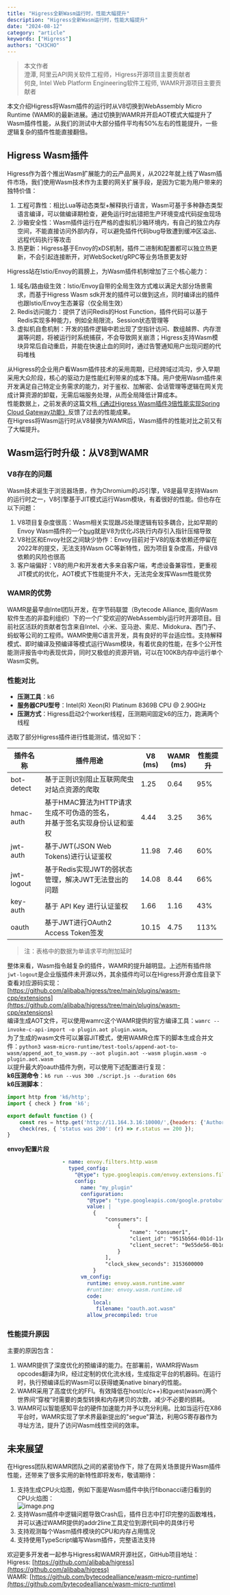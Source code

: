 ```yaml
---
title: "Higress全新Wasm运行时，性能大幅提升"
description: "Higress全新Wasm运行时，性能大幅提升"
date: "2024-08-12"
category: "article"
keywords: ["Higress"]
authors: "CH3CHO"
---
```


> 本文作者<br />澄潭, 阿里云API网关软件工程师，Higress开源项目主要贡献者<br />何良, Intel Web Platform Engineering软件工程师, WAMR开源项目主要贡献者

本文介绍Higress将Wasm插件的运行时从V8切换到WebAssembly Micro Runtime (WAMR)的最新进展。通过切换到WAMR并开启AOT模式大幅提升了Wasm插件性能，从我们的测试中大部分插件平均有50%左右的性能提升，一些逻辑复杂的插件性能直接翻倍。
<a name="kDGsg"></a>
## Higress Wasm插件
Higress作为首个推出Wasm扩展能力的云产品网关，从2022年就上线了Wasm插件市场，我们使用Wasm技术作为主要的网关扩展手段，是因为它能为用户带来的独特价值：

1. 工程可靠性：相比Lua等动态类型+解释执行语言，Wasm可基于多种静态类型语言编译，可以做编译期检查，避免运行时出错把生产环境变成代码捉虫现场
2. 沙箱安全性：Wasm插件运行在严格的虚拟机沙箱环境内，有自己的独立内存空间，不能直接访问外部内存，可以避免插件代码bug导致遭到缓冲区溢出、远程代码执行等攻击
3. 热更新：Higress基于Envoy的xDS机制，插件二进制和配置都可以独立热更新，不会引起连接断开，对WebSocket/gRPC等业务场景更友好

Higress站在Istio/Envoy的肩膀上，为Wasm插件机制增加了三个核心能力：

1. 域名/路由级生效：Istio/Envoy自带的全局生效方式难以满足大部分场景需求，而基于Higress Wasm sdk开发的插件可以做到这点，同时编译出的插件也跟Istio/Envoy生态兼容（仅全局生效）
2. Redis访问能力：提供了访问Redis的Host Function，插件代码可以基于Redis实现多种能力，例如全局限流，Session状态管理等
3. 虚拟机自愈机制：开发的插件逻辑中若出现了空指针访问、数组越界、内存泄漏等问题，将被运行时系统捕获，不会导致网关崩溃；Higress支持Wasm模块异常后自动重启，并能在快速止血的同时，通过告警通知用户出现问题的代码堆栈

从Higress的企业用户看Wasm插件技术的采用周期，已经跨域过鸿沟，步入早期采用大众阶段，核心的驱动力是性能红利带来的成本下降。用户使用Wasm插件来开发满足自己特定业务需求的能力，对于鉴权、加解密、会话管理等逻辑在网关完成计算资源的卸载，无需后端服务处理，从而全局降低计算成本。<br />性能数据上，之前发表的这篇文档[《通过Higress Wasm插件3倍性能实现Spring Cloud Gateway功能》](https://mp.weixin.qq.com/s/hL8VjWSILLzvFwZ1yqJjMw)反馈了过去的性能成果。<br />在Higress将Wasm运行时从V8替换为WAMR后，Wasm插件的性能对比之前又有了大幅提升。

<a name="fG8W7"></a>
## Wasm运行时升级：从V8到WAMR
<a name="h11Dt"></a>
### V8存在的问题
Wasm技术诞生于浏览器场景，作为Chromium的JS引擎，V8是最早支持Wasm的运行时之一，V8引擎基于JIT模式运行Wasm模块，有着很好的性能。但也存在以下问题：

1. V8项目复杂度很高：Wasm相关实现跟JS处理逻辑有较多耦合，比如早期的Envoy Wasm插件的一个[bug](https://bugs.chromium.org/p/v8/issues/detail?id=12592)就是V8为优化JS执行内存引入指针压缩导致
2. V8社区和Envoy社区之间缺少协作：Envoy目前对于V8的版本依赖还停留在2022年的提交，无法支持Wasm GC等新特性，因为项目复杂度高，升级V8依赖的风险也很高
3. 客户端偏好：V8的用户和开发者大多来自客户端，考虑设备兼容性，更重视JIT模式的优化，AOT模式下性能提升不大，无法完全发挥Wasm性能优势
<a name="SHmcJ"></a>
### WAMR的优势
WAMR是最早由Intel团队开发，在字节码联盟（Bytecode Alliance, 面向Wasm软件生态的非盈利组织）下的一个广受欢迎的WebAssembly运行时开源项目。目前社区活跃的贡献者包含来自Intel、小米、亚马逊、索尼、Midokura、西门子、蚂蚁等公司的工程师。WAMR使用C语言开发，具有良好的平台适应性。支持解释模式、即时编译及预编译等模式运行Wasm模块，有着优良的性能，在多个公开性能测评报告中均表现优异，同时又极低的资源开销，可以在100KB内存中运行单个Wasm实例。

<a name="E0wqC"></a>
### 性能对比

- **压测工具**：k6
- **服务器CPU型号**：Intel(R) Xeon(R) Platinum 8369B CPU @ 2.90GHz
- **压测方式**：Higress启动2个worker线程，压测期间固定k6的压力，跑满两个线程

选取了部分Higress插件进行性能测试，情况如下：

| 插件名称 | 插件用途 | V8<br />(ms) | WAMR<br />(ms) | 性能提升 |
| --- | --- | --- | --- | --- |
| bot-detect | 基于正则识别阻止互联网爬虫对站点资源的爬取 | 1.25 | 0.64 | 95% |
| hmac-auth | 基于HMAC算法为HTTP请求生成不可伪造的签名，<br />并基于签名实现身份认证和鉴权 | 4.44 | 3.25 | 36% |
| jwt-auth | 基于JWT(JSON Web Tokens)进行认证鉴权 | 11.98 | 7.46 | 60% |
| jwt-logout | 基于Redis实现JWT的弱状态管理，解决JWT无法登出的问题 | 14.08 | 8.44 | 66% |
| key-auth | 基于 API Key 进行认证鉴权 | 1.66 | 1.16 | 43% |
| oauth | 基于JWT进行OAuth2 Access Token签发 | 10.15 | 4.75 | 113% |

> 注：表格中的数据为单请求平均附加延时


整体来看，Wasm指令越复杂的插件，WAMR的提升越明显。上述所有插件除`jwt-logout`是企业版插件未开源以外，其余插件均可以在Higress开源仓库目录下查看对应源码实现：[https://github.com/alibaba/higress/tree/main/plugins/wasm-cpp/extensions](https://github.com/alibaba/higress/tree/main/plugins/wasm-cpp/extensions)<br />编译生成AOT文件，可以使用wamrc这个WAMR提供的官方编译工具：`wamrc --invoke-c-api-import -o plugin.aot plugin.wasm`。<br />为了生成的wasm文件可以兼容JIT模式，使用WAMR仓库下的脚本生成合并文件：`python3 wasm-micro-runtime/test-tools/append-aot-to-wasm/append_aot_to_wasm.py --aot plugin.aot --wasm plugin.wasm -o plugin.aot.wasm`<br />以提升最大的oauth插件为例，可以使用下述配置进行复现：<br />**k6压测命令**：`k6 run --vus 300 ./script.js --duration 60s`<br />**k6压测脚本**：
```javascript
import http from 'k6/http';
import { check } from 'k6';

export default function () {
    const res = http.get('http://11.164.3.16:10000/',{headers: {'Authorization':'Bearer eyJhbGciOiJIUzI1NiIsInR5cCI6ImFwcGxpY2F0aW9uL2F0K2p3dCJ9.eyJhdWQiOiJ0ZXN0MiIsImNsaWVudF9pZCI6Ijk1MTViNTY0LTBiMWQtMTFlZS05YzRjLTAwMTYzZTEyNTBiNSIsImV4cCI6MTY2NTY3MzgyOSwiaWF0IjoxNjY1NjczODE5LCJpc3MiOiJIaWdyZXNzLUdhdGV3YXkiLCJqdGkiOiIxMDk1OWQxYi04ZDYxLTRkZWMtYmVhNy05NDgxMDM3NWI2M2MiLCJzY29wZSI6InRlc3QiLCJzdWIiOiJjb25zdW1lcjEifQ.LsZ6mlRxlaqWa0IAZgmGVuDgypRbctkTcOyoCxqLrHY'}});
    check(res, { 'status was 200': (r) => r.status == 200 });
}
```
**envoy配置片段**
```yaml
                  - name: envoy.filters.http.wasm
                    typed_config:
                      "@type": type.googleapis.com/envoy.extensions.filters.http.wasm.v3.Wasm
                      config:
                        name: "my_plugin"
                        configuration:
                          "@type": "type.googleapis.com/google.protobuf.StringValue"
                          value: |
                            {
                                "consumers": [
                                    {
                                        "name": "consumer1",
                                        "client_id": "9515b564-0b1d-11ee-9c4c-00163e1250b5",
                                        "client_secret": "9e55de56-0b1d-11ee-b8ec-00163e1250b5"
                                    }
                                ],
                                "clock_skew_seconds": 3153600000
                            }
                        vm_config:
                          runtime: envoy.wasm.runtime.wamr
                          #runtime: envoy.wasm.runtime.v8
                          code:
                            local:
                             filename: "oauth.aot.wasm"
                          allow_precompiled: true
```

<a name="gqXOi"></a>
### 性能提升原因
主要的原因包含：

1. WAMR提供了深度优化的预编译的能力。在部署前，WAMR将Wasm opcodes翻译为IR，经过定制的优化流水线，生成指定平台的机器码。在运行时，执行预编译后的Wasm可以获得媲美native binary的性能。
2. WAMR采用了高度优化的FFI。有效降低在host(c/c++)和guest(wasm)两个世界间“穿梭”时需要的类型转换和内存拷贝的次数，减少不必要的损耗。
3. WAMR可以智能感知平台的硬件加速能力并予以充分利用。比如当运行在X86平台时，WAMR实现了学术界最新提出的"segue"算法，利用GS寄存器作为寻址方法，提升了访问Wasm线性空间的效率。

<a name="H0Iyq"></a>
## 未来展望
在Higress团队和WAMR团队之间的紧密协作下，除了在网关场景提升Wasm插件性能，还带来了很多实用的新特性即将发布，敬请期待：

1. 支持生成CPU火焰图，例如下面是Wasm插件中执行fibonacci递归看到的CPU火焰图：<br />![image.png](https://intranetproxy.alipay.com/skylark/lark/0/2024/png/299576/1723111172652-8c01be18-93cf-454f-b606-c0efab266634.png#clientId=u996240b1-d442-4&id=ABkbI&originHeight=533&originWidth=1196&originalType=binary&ratio=1&rotation=0&showTitle=false&size=356330&status=done&style=none&taskId=udee2c644-9457-4ff6-be2b-badcdeee2e1)
2. 支持Wasm插件中逻辑问题导致Crash后，插件日志中打印完整的函数堆栈，并可以通过WAMR提供的addr2line工具定位到源代码中的具体行号
3. 支持观测每个Wasm插件模块的CPU和内存占用情况
4. 支持使用TypeScript编写Wasm插件，完整语法支持

欢迎更多开发者一起参与Higress和WAMR开源社区，GitHub项目地址：<br />Higress: [https://github.com/alibaba/higress](https://github.com/alibaba/higress)<br />WAMR: [https://github.com/bytecodealliance/wasm-micro-runtime](https://github.com/bytecodealliance/wasm-micro-runtime)

